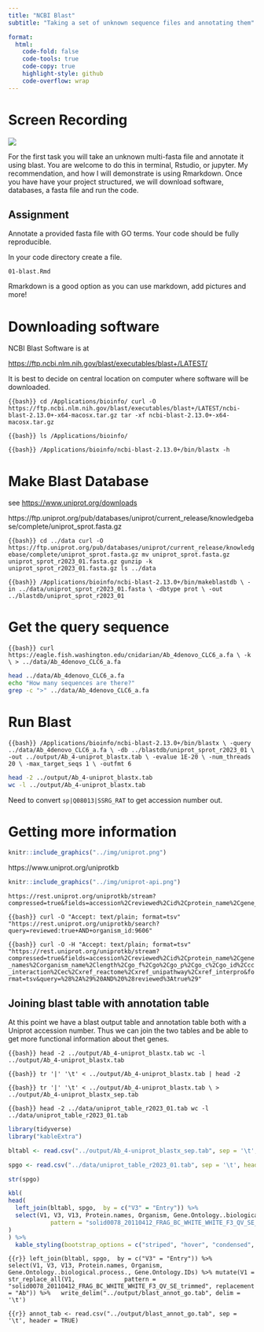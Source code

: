 ```yaml
---
title: "NCBI Blast"
subtitle: "Taking a set of unknown sequence files and annotating them"

format:
  html:
    code-fold: false
    code-tools: true
    code-copy: true
    highlight-style: github
    code-overflow: wrap
---
```


# Screen Recording

[![](/img/zoom.png){fig-align="right"}](https://washington.zoom.us/rec/share/nDqoCbcNqXaG6bdnUMWAb8bmrG9P676vFrj1773TxvXLFX714rpcxf0XmG6wUMHU._rT4b5QvvBu89DDU)

For the first task you will take an unknown multi-fasta file and annotate it using blast. You are welcome to do this in terminal, Rstudio, or jupyter. My recommendation, and how I will demonstrate is using Rmarkdown. Once you have have your project structured, we will download software, databases, a fasta file and run the code.

::: callout-important
## Assignment

Annotate a provided fasta file with GO terms. Your code should be fully reproducible.
:::

In your code directory create a file.

`01-blast.Rmd`

::: callout-tip
Rmarkdown is a good option as you can use markdown, add pictures and more!
:::

# Downloading software

NCBI Blast Software is at

<https://ftp.ncbi.nlm.nih.gov/blast/executables/blast+/LATEST/>

::: callout-tip
It is best to decide on central location on computer where software will be downloaded.
:::

``` {{bash}}
cd /Applications/bioinfo/
curl -O https://ftp.ncbi.nlm.nih.gov/blast/executables/blast+/LATEST/ncbi-blast-2.13.0+-x64-macosx.tar.gz
tar -xf ncbi-blast-2.13.0+-x64-macosx.tar.gz
```

``` {{bash}}
ls /Applications/bioinfo/
```

``` {{bash}}
/Applications/bioinfo/ncbi-blast-2.13.0+/bin/blastx -h
```

# Make Blast Database

see <https://www.uniprot.org/downloads>

https://ftp.uniprot.org/pub/databases/uniprot/current_release/knowledgebase/complete/uniprot_sprot.fasta.gz

``` {{bash}}
cd ../data
curl -O https://ftp.uniprot.org/pub/databases/uniprot/current_release/knowledgebase/complete/uniprot_sprot.fasta.gz
mv uniprot_sprot.fasta.gz uniprot_sprot_r2023_01.fasta.gz
gunzip -k uniprot_sprot_r2023_01.fasta.gz
ls ../data
```

``` {{bash}}
/Applications/bioinfo/ncbi-blast-2.13.0+/bin/makeblastdb \
-in ../data/uniprot_sprot_r2023_01.fasta \
-dbtype prot \
-out ../blastdb/uniprot_sprot_r2023_01
```

# Get the query sequence

``` {{bash}}
curl https://eagle.fish.washington.edu/cnidarian/Ab_4denovo_CLC6_a.fa \
-k \
> ../data/Ab_4denovo_CLC6_a.fa
```

```bash
head ../data/Ab_4denovo_CLC6_a.fa
echo "How many sequences are there?"
grep -c ">" ../data/Ab_4denovo_CLC6_a.fa
```

# Run Blast

``` {{bash}}
/Applications/bioinfo/ncbi-blast-2.13.0+/bin/blastx \
-query ../data/Ab_4denovo_CLC6_a.fa \
-db ../blastdb/uniprot_sprot_r2023_01 \
-out ../output/Ab_4-uniprot_blastx.tab \
-evalue 1E-20 \
-num_threads 20 \
-max_target_seqs 1 \
-outfmt 6
```

```bash
head -2 ../output/Ab_4-uniprot_blastx.tab
wc -l ../output/Ab_4-uniprot_blastx.tab
```

Need to convert `sp|Q08013|SSRG_RAT` to get accession number out.

# Getting more information

```r
knitr::include_graphics("../img/uniprot.png")
```

https://www.uniprot.org/uniprotkb

```r
knitr::include_graphics("../img/uniprot-api.png")
```

    https://rest.uniprot.org/uniprotkb/stream?compressed=true&fields=accession%2Creviewed%2Cid%2Cprotein_name%2Cgene_names%2Corganism_name%2Clength%2Cgo_f%2Cgo%2Cgo_p%2Cgo_c%2Cgo_id%2Ccc_interaction%2Cec%2Cxref_reactome%2Cxref_unipathway%2Cxref_interpro&format=tsv&query=%28%2A%29%20AND%20%28reviewed%3Atrue%29

``` {{bash}}
curl -O "Accept: text/plain; format=tsv" "https://rest.uniprot.org/uniprotkb/search?query=reviewed:true+AND+organism_id:9606"
```

``` {{bash}}
curl -O -H "Accept: text/plain; format=tsv" "https://rest.uniprot.org/uniprotkb/stream?compressed=true&fields=accession%2Creviewed%2Cid%2Cprotein_name%2Cgene_names%2Corganism_name%2Clength%2Cgo_f%2Cgo%2Cgo_p%2Cgo_c%2Cgo_id%2Ccc_interaction%2Cec%2Cxref_reactome%2Cxref_unipathway%2Cxref_interpro&format=tsv&query=%28%2A%29%20AND%20%28reviewed%3Atrue%29"
```

## Joining blast table with annotation table

At this point we have a blast output table and annotation table both with a Uniprot accession number. Thus we can join the two tables and be able to get more functional information about thet genes.

``` {{bash}}
head -2 ../output/Ab_4-uniprot_blastx.tab
wc -l ../output/Ab_4-uniprot_blastx.tab
```

``` {{bash}}
tr '|' '\t' < ../output/Ab_4-uniprot_blastx.tab | head -2
```

``` {{bash}}
tr '|' '\t' < ../output/Ab_4-uniprot_blastx.tab \
> ../output/Ab_4-uniprot_blastx_sep.tab
```

``` {{bash}}
head -2 ../data/uniprot_table_r2023_01.tab
wc -l ../data/uniprot_table_r2023_01.tab
```

```r
library(tidyverse)
library("kableExtra")
```

```r
bltabl <- read.csv("../output/Ab_4-uniprot_blastx_sep.tab", sep = '\t', header = FALSE)
```

```r
spgo <- read.csv("../data/uniprot_table_r2023_01.tab", sep = '\t', header = TRUE)
```

```r
str(spgo)
```

```r

kbl(
head(
  left_join(bltabl, spgo,  by = c("V3" = "Entry")) %>%
  select(V1, V3, V13, Protein.names, Organism, Gene.Ontology..biological.process., Gene.Ontology.IDs) %>% mutate(V1 = str_replace_all(V1, 
            pattern = "solid0078_20110412_FRAG_BC_WHITE_WHITE_F3_QV_SE_trimmed", replacement = "Ab"))
)
) %>%
  kable_styling(bootstrap_options = c("striped", "hover", "condensed", "responsive"))

```

``` {{r}}
left_join(bltabl, spgo,  by = c("V3" = "Entry")) %>%
  select(V1, V3, V13, Protein.names, Organism, Gene.Ontology..biological.process., Gene.Ontology.IDs) %>% mutate(V1 = str_replace_all(V1, 
            pattern = "solid0078_20110412_FRAG_BC_WHITE_WHITE_F3_QV_SE_trimmed", replacement = "Ab")) %>%
  write_delim("../output/blast_annot_go.tab", delim = '\t')
```

``` {{r}}
annot_tab <- read.csv("../output/blast_annot_go.tab", sep = '\t', header = TRUE)
```
